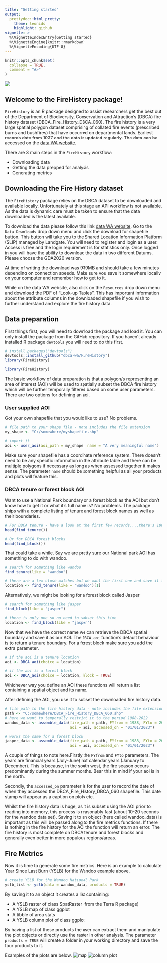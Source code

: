 ```yaml
---
title: "Getting started"
output: 
  prettydoc::html_pretty:
    theme: leonids
    highlight: github
vignette: >
  %\VignetteIndexEntry{Getting started}
  %\VignetteEngine{knitr::rmarkdown}
  %\VignetteEncoding{UTF-8}
---
```


```r
knitr::opts_chunk$set(
  collapse = TRUE,
  comment = "#>"
)
```
![](plots/FireHistory.png)

## Welcome to the FireHistory package!
`FireHistory` is an R package designed to assist researchers get the best out of 
the Department of Biodiversity, Conservation and Attraction's (DBCA) fire history 
dataset (DBCA_Fire_History_DBCA_060). The fire history is a very large spatial 
polygon dataset comprising of collated fire events (prescribed burns and bushfires) 
that have occurred on departmental lands. Earliest records date from 1937 and the 
data is updated regularly. The data can be accessed on the [data WA website](https://catalogue.data.wa.gov.au/dataset/dbca-fire-history).

There are 3 main steps in the `FireHistory` workflow:

* Downloading data
* Getting the data prepped for analysis
* Generating metrics

## Downloading the Fire History dataset
The `FireHistory` package relies on the DBCA dataset to be downloaded and available 
locally. Unfortunately at this stage an API workflow is not available. As the data 
is dynamic care must be taken to ensure that the data downloaded is the latest 
available.

To download the data please follow this link [data WA website](https://catalogue.data.wa.gov.au/dataset/dbca-fire-history). 
Go to the `Data Downloads` drop down menu and click the download for shapefile button. 
This button will take you to the Shared Location Information Platform (SLIP) managed 
by Landgate. You will need to register and login as a user. Access is free and the 
login requirement is for statistics only. Once logged in you will have the ability 
to download the data in two different Datums. Please choose the GDA2020 version.

At time of writing the download was 939MB and should take a few minutes depending 
on connection speeds. Make sure you save it somewhere locally on your computer and 
remember how to get to it.

While on the data WA website, also click on the `Resources` drop down menu and 
download the PDF of "Look-up Tables". This has important information about the 
attribute columns in the downloaded shapefile if you wish to further understand 
and explore the fire history data.

## Data preparation
First things first, you will need to download the package and load it. You can only 
install the package from the GitHub repository. If you haven't already installed 
R package `devtools` you will need to do this first. 
```r
# install.packages("devtools")
devtools::install_github("dbca-wa/FireHistory")
library(FireHistory)
```

```r
library(FireHistory)
```
The basic workflow of data preparation is that a polygon/s representing an area of interest 
(AOI) will be used to spatially subset the DBCA fire history which will be further 
temporally filtered based on some user parameters. There are two options for defining 
an aoi.

### User supplied AOI
Got your own shapefile that you would like to use? No problems.
```r
# file path to your shape file - note includes the file extension
my_shape <- "C:/somewhere/myshapefile.shp"

# import it
aoi <- user_aoi(aoi_path = my_shape, name = "A very meaningful name")
```
Make sure your shapefile has a coordinate reference system. There doesn't need 
to be any specific information in the attribute table and there can be multiple 
polygons if necessary as long as when assessed together it makes sense. The parameter 
`name` should be something helpful as all your products and plots will feature this.

### DBCA tenure or forest block AOI
Want to use a National Park boundary or a forest block as the AOI but don't know 
how to get it or what it's full name is? No problems. The package ships with a 
complete listing of tenure and forest block names as well as their boundaries. 
```r
# For DBCA tenure - have a look at the first few records....there's 1000+
head(find_tenure())

# Or for DBCA forest blocks
head(find_block())
```

That could take a while. Say we are pretty sure our National park AOI has something 
to do with wandoo.
```r
# search for something like wandoo
find_tenure(like = "wandoo")

# there are a few close matches but we want the first one and save it to an object
location <- find_tenure(like = "wandoo")[1]
```

Alternatively, we might be looking for a forest block called Jasper
```r
# search for something like jasper
find_block(like = "jasper")

# there is only one so no need to subset this time
location <- find_block(like = "jasper")
```

Now that we have the correct name we can retrieve the DBCA spatial boundary and save it 
as our AOI. The `DBCA_aoi` function's default behaviour is to return a tenure boundary. 
For a forest block make sure you add the extra parameter.
```r
# if the aoi is a tenure location
aoi <- DBCA_aoi(choice = location)

# if the aoi is a forest block
aoi <- DBCA_aoi(choice = location, block = TRUE)
```

Whichever way you define an AOI these functions will return a list containing 
a spatial object and its name.

After defining the AOI, you use it to subset the downloaded fire history data.
```r
# file path to the fire history data - note includes the file extension
path <- "C:/somewhere/DBCA_Fire_History_DBCA_060.shp"
# here we want to temporally restrict it to the period 1988-2022
wandoo_data <- assemble_data(fire_path = path, FYfrom = 1988, FYto = 2022, 
                             aoi = aoi, accessed_on = "01/01/2023")

# works the same for a forest block
jasper_data <- assemble_data(fire_path = path, FYfrom = 1988, FYto = 2022, 
                             aoi = aoi, accessed_on = "01/01/2023")
```

A couple of things to note here.Firstly the `FYfrom` and `FYto` parameters. The 
years are financial years (July-June) not calendar years (January to December). 
This is because, in the south west, the fire season occurs predominantly during 
the summer months. Bear this in mind if your aoi is in the north.

Secondly, the `accessed_on` parameter is for the user to record the date of when 
they accessed the DBCA_Fire_History_DBCA_060 shapefile. This date stamp will appear 
as a caption on plots etc.

Whilst the fire history data is huge, as it is subset using the AOI prior 
to reading into memory, this process is reasonably fast (about 10-20 seconds for 
the wandoo data set). Saving it to an object (here called wandoo_data) is 
important as this will be passed along to the fire metrics functions. If there is 
nothing in the fire history for the AOI the function will return an error. The 
fire history is most complete on DBCA tenure and forest blocks and generally 
even better in more populous regions/areas.

## Fire Metrics
Now it is time to generate some fire metrics. Here is an example to calculate 
Year Since Last Burn (YSLB) for the Wandoo example above.
```r
# create YSLB for the Wandoo National Park
yslb_list <- yslb(data = wandoo_data, products = TRUE)
```

By saving it to an object it creates a list containing:

* A YSLB raster of class SpatRaster (from the Terra R package)
* A YSLB map of class ggplot
* A tibble of area stats
* A YSLB column plot of class ggplot

By having a list of these products the user can extract them and manipulate the 
plot objects or directly use the raster in other analysis. The parameter `products = TRUE` 
will create a folder in your working directory and save the four products to it.

Examples of the plots are below.
![map](plots/Wandoo_National_Park_1988-2022_YSLB_map.png)
![column plot](plots/Wandoo_National_Park_1988-2022_YSLB_plot.png)
